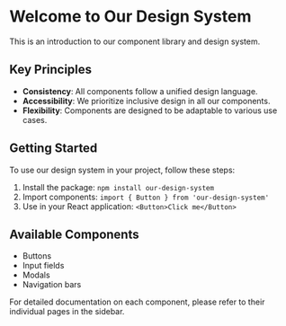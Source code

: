 
<Meta title="Design System/Introduction" />

# Welcome to Our Design System

This is an introduction to our component library and design system.

## Key Principles

- **Consistency**: All components follow a unified design language.
- **Accessibility**: We prioritize inclusive design in all our components.
- **Flexibility**: Components are designed to be adaptable to various use cases.

## Getting Started

To use our design system in your project, follow these steps:

1. Install the package: `npm install our-design-system`
2. Import components: `import { Button } from 'our-design-system'`
3. Use in your React application: `<Button>Click me</Button>`

## Available Components

- Buttons
- Input fields
- Modals
- Navigation bars

For detailed documentation on each component, please refer to their individual pages in the sidebar.
